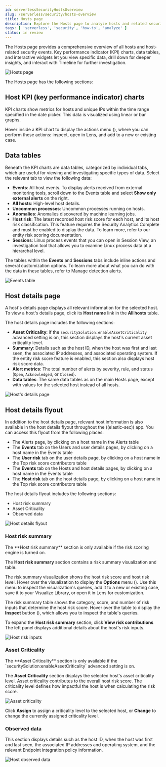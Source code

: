 ```yaml
---
id: serverlessSecurityHostsOverview
slug: /serverless/security/hosts-overview
title: Hosts page
description: Explore the Hosts page to analyze hosts and related security events.
tags: [ 'serverless', 'security', 'how-to', 'analyze' ]
status: in review
---
```


<DocBadge template="technical preview" />
<div id="hosts-overview"></div>

The Hosts page provides a comprehensive overview of all hosts and host-related security events. Key performance indicator (KPI) charts, data tables, and interactive widgets let you view specific data, drill down for deeper insights, and interact with Timeline for further investigation.

![Hosts page](../images/hosts-overview/-management-hosts-hosts-ov-pg.png)

The Hosts page has the following sections:

<div id="host-KPI-charts"></div>

## Host KPI (key performance indicator) charts

KPI charts show metrics for hosts and unique IPs within the time range specified in the date picker. This data is visualized using linear or bar graphs.

<DocCallOut title="Tip">
Hover inside a KPI chart to display the actions menu (<DocIcon type="boxesHorizontal" title="Actions menu icon" />), where you can perform these actions: inspect, open in Lens, and add to a new or existing case.
</DocCallOut>

<div id="host-data-tables"></div>

## Data tables

Beneath the KPI charts are data tables, categorized by individual tabs, which are useful for viewing and investigating specific types of data. Select the relevant tab to view the following data:

* **Events**: All host events. To display alerts received from external monitoring tools, scroll down to the Events table and select **Show only external alerts** on the right.
* **All hosts**: High-level host details.
* **Uncommon processes**: Uncommon processes running on hosts.
* **Anomalies**: Anomalies discovered by machine learning jobs.
* **Host risk**: The latest recorded host risk score for each host, and its host risk classification. This feature requires the Security Analytics Complete <DocLink id="serverlessGeneralManageProject" text="project feature"/> and must be enabled to display the data. To learn more, refer to our <DocLink id="serverlessSecurityEntityRiskScoring">entity risk scoring documentation</DocLink>.  
* **Sessions**: Linux process events that you can open in <DocLink id="serverlessSecuritySessionView">Session View</DocLink>, an investigation tool that allows you to examine Linux process data at a hierarchal level.

The tables within the **Events** and **Sessions** tabs include inline actions and several customization options. To learn more about what you can do with the data in these tables, refer to <DocLink id="serverlessSecurityAlertsUiManage">Manage detection alerts</DocLink>.

![Events table](../images/hosts-overview/-getting-started-users-events-table.png)

<div id="host-details-page"></div>

## Host details page

A host's details page displays all relevant information for the selected host. To view a host's details page, click its **Host name** link in the **All hosts** table.

The host details page includes the following sections: 

* **Asset Criticality**: If the `securitySolution:enableAssetCriticality` <DocLink id="serverlessSecurityAdvancedSettings" section="enable-asset-criticality-workflows" >advanced setting</DocLink> is on, this section displays the host's current <DocLink id="serverlessSecurityAssetCriticality">asset criticality level</DocLink>.
* **Summary**: Details such as the host ID, when the host was first and last seen, the associated IP addresses, and associated operating system. If the entity risk score feature is enabled, this section also displays host risk score data. 
* **Alert metrics**: The total number of alerts by severity, rule, and status (`Open`, `Acknowledged`, or `Closed`).  
* **Data tables**: The same data tables as on the main Hosts page, except with values for the selected host instead of all hosts. 

![Host's details page](../images/hosts-overview/-management-hosts-hosts-detail-pg.png)

## Host details flyout

In addition to the host details page, relevant host information is also available in the host details flyout throughout the ((elastic-sec)) app. You can access this flyout from the following places:

* The Alerts page, by clicking on a host name in the Alerts table
* The **Events** tab on the Users and user details pages, by clicking on a host name in the Events table
* The **User risk** tab on the user details page, by clicking on a host name in the Top risk score contributors table
* The **Events** tab on the Hosts and host details pages, by clicking on a host name in the Events table
* The **Host risk** tab on the host details page, by clicking on a host name in the Top risk score contributors table

The host details flyout includes the following sections:

* <DocLink id="serverlessSecurityHostsOverview" section="host-risk-summary">Host risk summary</DocLink>
* <DocLink id="serverlessSecurityHostsOverview" section="asset-criticality">Asset Criticality</DocLink>
* <DocLink id="serverlessSecurityHostsOverview" section="observed-data">Observed data</DocLink>

![Host details flyout](../images/hosts-overview/-host-details-flyout.png)

### Host risk summary

<DocCallOut title="Requirements">
The **Host risk summary** section is only available if the <DocLink id="serverlessSecurityTurnOnRiskEngine" >risk scoring engine is turned on</DocLink>.
</DocCallOut>

The **Host risk summary** section contains a risk summary visualization and table.

The risk summary visualization shows the host risk score and host risk level. Hover over the visualization to display the **Options** menu (<DocIcon type="boxesHorizontal" title="Options menu" />). Use this menu to inspect the visualization's queries, add it to a new or existing case, save it to your Visualize Library, or open it in Lens for customization.

The risk summary table shows the category, score, and number of risk inputs that determine the host risk score. Hover over the table to display the **Inspect** button (<DocIcon type="inspect" title="Inspect" />), which allows you to inspect the table's queries.

To expand the **Host risk summary** section, click **View risk contributions**. The left panel displays additional details about the host's risk inputs.

![Host risk inputs](../images/hosts-overview/-host-risk-inputs.png)

### Asset Criticality

<DocCallOut title="Requirements">
The **Asset Criticality** section is only available if the `securitySolution:enableAssetCriticality` <DocLink id="serverlessSecurityAdvancedSettings" section="enable-asset-criticality-workflows" >advanced setting</DocLink> is on.
</DocCallOut>

The **Asset Criticality** section displays the selected host's <DocLink id="serverlessSecurityAssetCriticality">asset criticality level</DocLink>. Asset criticality contributes to the overall <DocLink id="serverlessSecurityEntityRiskScoring" >host risk score</DocLink>. The criticality level defines how impactful the host is when calculating the risk score.

![Asset criticality](../images/hosts-overview/-host-asset-criticality.png)

Click **Assign** to assign a criticality level to the selected host, or **Change** to change the currently assigned criticality level.

### Observed data

This section displays details such as the host ID, when the host was first and last seen, the associated IP addresses and operating system, and the relevant Endpoint integration policy information.

![Host observed data](../images/hosts-overview/-host-observed-data.png)